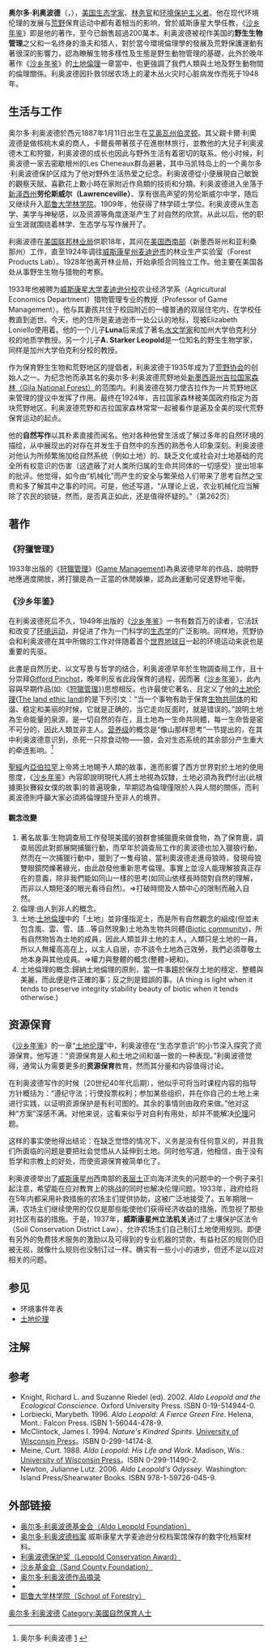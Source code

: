 {{Infobox Writer <!-- for more information see [[:Template:Infobox_Writer/doc|:Template:Infobox Writer/doc]] -->
| name         = 奥尔多·利奥波德
| image        = Leopold-Murie.jpg
| imagesize    = 220px
| caption      = 利奥波德（左）和{{en-link|奥洛斯·穆利|Olaus Murie}}，摄于1946年
| pseudonym    = 
| birthname    = 
| birthdate    = {{birth date|1887|1|11|df=y}}
| birthplace   = [[艾奥瓦州|艾奥瓦州]][[伯灵顿_(艾奥瓦州)|伯灵顿]]
| deathdate    = {{death date and age|1948|4|21|1887|1|11|df=y}}
| deathplace   = [[威斯康星州|威斯康星州]]{{link-en|巴拉布|Baraboo, Wisconsin}}
| occupation   = [[作家|作家]]、[[生态学家|生态学家]]、林务官和环境保护主义者
| nationality  = 美国
| period       = 
| genre        = 
| subject      = 自然保育、土地伦理、土地健康、生态学意识
| movement     = 
| notableworks = 《[[沙乡年鉴|沙乡年鉴]]》
| spouse       = Estella Leopold
| partner      = 
| children     = A. Starker Leopold、Luna B. Leopold、Nina Leopold Bradley、A. Carl Leopold、Estella Leopold
| relatives    = 
| influences   = 
| influenced   = 
| awards       = 
| signature    = 
| website      = 
}}
'''奥尔多·利奥波德'''（{{lang-en|Aldo Leopold}}，{{bd|1887年|1月11日|1948年|4月21日|Leopold}}），[[美国|美国]][[生态学家|生态学家]]、[[林务官|林务官]]和[[环境保护主义者|环境保护主义者]]。他在现代环境伦理的发展与[[荒野|荒野]]保育运动中都有着相当的影响，曾於威斯康星大學任教，《[[沙乡年鉴|沙乡年鉴]]》即是他的著作，至今已銷售超過200萬本。利奥波德被视作美国的'''野生生物管理'''之父和一名终身的渔夫和猎人，對於當今環境倫理學的發展及荒野保護運動有著很深的影響力，認為瞭解生物多樣性及生態是野生動物管理的基礎，此外於晚年著作《[[沙乡年鉴|沙乡年鉴]]》的[[土地倫理|土地倫理]]一章當中，也更強調了我們人類與土地及野生動物間的倫理關係。利奥波德因扑救邻居农场上的灌木丛火灾时心脏病发作而死于1948年。

== 生活与工作 ==
奥尔多·利奥波德於西元1887年1月11日出生在[[艾奥瓦州|艾奥瓦州]][[伯灵顿_(艾奥瓦州)|伯灵顿]]。其父親卡爾·利奧波德是做核桃木桌的商人，卡爾長帶著孩子在進樹林旅行，並教他的大兒子利奥波德木工和狩獵，利奥波德的成长也因此与野外生活有着密切的联系。他小时候，利奥波德一家去密歇根州的Les Cheneaux群岛避暑，其中马凯特岛上的一个奥尔多·利奥波德保护区成为了他对野外生活热爱之纪念。利奥波德從小便展現自己敏銳的觀察天賦，喜歡花上數小時在家附近作鳥類的技術和分類。利奥波德进入坐落于[[新泽西州|新泽西州]]'''劳伦斯威尔（Lawrenceville）'''、享有很高声望的劳伦斯威尔中学，随后又继续升入[[耶鲁大学|耶鲁大学林学院]]。1909年，他获得了林学硕士学位。利奥波德从生态学、美学与神秘感，以及资源等角度逐渐产生了对自然的欣赏。从此以后，他的职业生涯就围绕着林学、生态学与写作展开了。

利奥波德在[[美国国家森林局|美国联邦林业局]]供职18年，其间在[[美国西南部|美国西南部]]（新墨西哥州和亚利桑那州）工作，直至1924年调往[[威斯康星州|威斯康星州]][[麦迪逊市|麦迪逊市]]的林业生产实验室（Forest Products Lab）。1928年他离开林业局，开始承揽合同独立工作。他主要在美国各处从事野生生物与猎物的考察。

1933年他被聘为[[威斯康星大学麦迪逊分校|威斯康星大学麦迪逊分校]]农业经济学系（Agricultural Economics Department）猎物管理专业的教授（Professor of Game Management）。他与其妻孩共住于校园附近的一幢普通的双层住宅内，在学校任教直到逝世。今天，他的住所是麦迪逊市一处公认的地标，现被Elizabeth Loniello使用着。他的一个儿子'''Luna'''后来成了著名[[水文学|水文学家]]和加州大学伯克利分校的地质学教授。另一个儿子'''A. Starker Leopold'''是一位知名的野生生物学家，同样是加州大学伯克利分校的教授。

作为保育野生生物和荒野地区的提倡者，利奥波德于1935年成为了<u>荒野协会</u>的创始人之一。为纪念他而承其名的奥尔多·利奥波德荒野地处[[新墨西哥州|新墨西哥州]]<u>吉拉国家森林（Gila National Forest）</u>的范围内。利奥波德在努力使吉拉作为一片荒野地区来管理的提议中发挥了作用。最终在1924年，吉拉国家森林被美国政府指定为首块荒野地区。利奥波德荒野和吉拉国家森林常常一起被看作是遍及全美的现代荒野保育运动的起点。

他的'''自然写作'''以其朴素直接而闻名。他对各种他曾生活或了解过多年的自然环境的描绘，从中展现出的对存在并发生于自然中的东西的熟悉令人印象深刻。利奥波德对他认为所频繁施加给自然系统（例如土地）的、缺乏文化或社会对土地基础的完全所有权意识的伤害（这遮蔽了对人类所归属的生命共同体的一切感受）提出坦率的批评。他觉得，如今由“机械化”而产生的安全与繁荣给人们带来了思考自然之宝贵和多了解其中之事的时间。可是，他还写道，“从理论上说，农业机械化应当解除了农民的锁链，然而，是否真正如此，还是值得怀疑的。”（第262页）

== 著作 ==
=== 《狩獵管理》 ===
1933年出版的《[[狩獵管理|狩獵管理]]》([[Game_Management|Game Management]])為奥波德早年的作品，說明野地應適度開放，將打獵是為一正當的休閒娛樂，認為此運動可促進野地平衡。

=== 《沙乡年鉴》 ===
在利奥波德死后不久，1949年出版的《[[沙乡年鉴|沙乡年鉴]]》一书有数百万的读者，它活跃和改变了[[环境运动|环境运动]]，并促进了作为一门科学的[[生态学|生态学]]的广泛影响。同样地，荒野协会和利奥波德在其中所做的工作对伴随着首个[[世界地球日|世界地球日]]一起的环境运动来说也是重要的先驱。

此書是自然历史、以文写景与哲学的结合，利奥波德早年於生物調查局工作，且十分崇拜[[Gifford_Pinchot|Gifford Pinchot]]，晚年則反省此段保育的過程，因而著《[[沙乡年鉴|沙乡年鉴]]》，此內容與早期作品(如:《[[狩獵管理|狩獵管理]]》)思想相反。也许最使它著名、且定义了他的[[土地伦理|土地伦理]]([[The_land_ethic_land|The land ethic land]])的是下列引文：“当一个事物有助于保育[[生物共同体|生物共同体]]的和谐、稳定和美丽的时候，它就是正确的，当它走向反面时，就是错误的。”說明土地為生命能量的泉源，是一切自然的存在，且土地為一生命共同體，每一生命皆是密不可分的，因此人類並非主人。[[营养级|营养级]]的概念是“像山那样思考”一节提出的，在其中利奥波德意识到，杀死一只掠食动物——狼，会对生态系统的其余部分产生重大的牵连影响。<ref>奥尔多·利奥波德 [http://www.eco-action.org/dt/thinking.html] {{Wayback|url=http://www.eco-action.org/dt/thinking.html |date=20090104183119 }}</ref>

[[聖經|聖經]]內[[亞伯拉罕|亞伯拉罕]]上帝將土地賜予人類的故事，進而影響了西方世界對於土地的使用態度，《[[沙乡年鉴|沙乡年鉴]]》內容即說明現代人將土地視為奴隸，土地必須為我們付出(此根據奧狄賽殺女僕的故事)的普遍現象，早期認為倫理僅限於人與人間的關係，而利奥波德則呼籲大家必須將倫理提升至非人的境界。
==== 觀念改變 ====
#著名故事:生物調查局工作發現美國的狼群會捕獵鹿來做食物，為了保育鹿，調查局因此對郎展開捕獵行動，而早年於調查局工作的奧波德也加入獵狼行動，然而在一次捕獵行動中，獵到了一隻母狼，當利奧波德走進母狼時，發現母狼雙眼鏡閃爍著綠光，由此啟發他重新思考倫理。事實上並沒人能理解狼真正存在的意義，除非我們能如同山一樣的思考(如同山依樣長時間對自然的理解，而非以人類短淺的眼光看待自然)。=>打破時間及人類中心的限制而融入自然。
#倫理:由人到非人的概念。
#土地:[[土地倫理|土地倫理]]中的「土地」並非僅指泥土，而是所有自然觀念的組成(但並未包含風、雲、雪、語...等自然現象)土地為生物共同體([[Biotic_community|Biotic community]])，所有自然物皆為土地的成員，因此人類並非土地的主人，人類只是土地的一員，所以人無權高高在上，以主人自居，亦不該令土地為己效勞，我們必須尊敬土地本身與其他成員。=>權力與整體的概念(整體>總和)。
#土地倫理的概念:歸納土地倫理的原則，當一件事趨於保存土地的穩定、整體與美麗，而此便是件正確的事；反之則是錯誤的事。(A thing is light when it tends to preserve integrity stability beauty of biotic when it tends otherwise.)

== 资源保育 ==
《[[沙乡年鉴|沙乡年鉴]]》的一章“[[土地伦理|土地伦理]]”中，利奥波德在“生态学意识”的小节深入探究了资源保育。他写道：“资源保育是人和土地之间和谐一致的一种表现。”利奥波德觉得，通常认为需要更多的'''资源保育'''教育，然而其分量和内容值得讨论。

在利奥波德写作的时候（20世纪40年代后期），他似乎可将当时课程内容的指导方针概括为：“遵纪守法；行使投票权利；参加某些组织，并在你自己的土地上来进行实践，以证明资源保护是有利可图的。其余的事情则由政府来做。”他对这种“方案”深感不满。对他来说，这看来似乎对自利有用处，却并不能解决[[伦理|伦理]]问题。

这样的事实使他得出结论：在缺乏觉悟的情况下，义务是没有任何意义的，并且我们所面临的问题是要把社会觉悟从人延伸到土地。同时他写道，他相信，由于没有哲学和宗教上的好处，而使资源保育被简单化了。

利奥波德举出了[[威斯康星州|威斯康星州]]西南部的[[表土|表层土]]正向海洋流失的问题中的一个例子来引起注意，希望能在应对教育上的挑战的同时也解决伦理问题。1933年，政府给将在5年内都采用补救措施的农场主们提供协助，这被广泛地接受了。五年期限一满，农场主们继续使用的仅仅是那些能使他们获得经济收益的措施，而忽视了那些对社区有益的措施。于是，1937年，'''威斯康星州立法机关'''通过了土壤保护区法令（Soil Conservation District Law），允许农场主们自己制订土地使用规则。即便有另外的免费技术服务的激励以及可得到的专业机器的贷款，有益社区的规则仍旧被无视，就像什么规则也没制订过一样。确实有一些小小的进步，但还不足以应对相关的问题。

== 参见 ==
* 环境事件年表
* [[土地伦理|土地伦理]]

== 注解 ==
{{reflist}}

== 参考 ==
*Knight, Richard L. and Suzanne Riedel (ed). 2002. ''Aldo Leopold and the Ecological Conscience''. Oxford University Press. ISBN 0-19-514944-0.
*Lorbiecki, Marybeth. 1996. ''Aldo Leopold: A Fierce Green Fire''. Helena, Mont.: Falcon Press. ISBN 1-56044-478-9.
*McClintock, James I. 1994. ''Nature's Kindred Spirits''. [[University_of_Wisconsin_Press|University of Wisconsin Press]]。ISBN 0-299-14174-8.
*Meine, Curt. 1988. ''Aldo Leopold: His Life and Work''. Madison, Wis.: [[University_of_Wisconsin_Press|University of Wisconsin Press]]。ISBN 0-299-11490-2.
*Newton, Julianne Lutz. 2006. ''Aldo Leopold's Odyssey''. Washington: Island Press/Shearwater Books. ISBN 978-1-59726-045-9.

== 外部链接 ==
* [http://www.aldoleopold.org/ 奥尔多·利奥波德基金会（Aldo Leopold Foundation）]{{Wayback|url=http://www.aldoleopold.org/ |date=20191103121449 }}
* [http://digital.library.wisc.edu/1711.dl/AldoLeopold 奥尔多·利奥波德档案]  威斯康星大学麦迪逊分校档案馆保存的数字化档案材料。
* [http://www.leopoldconservationaward.org/ 利奥波德保护奖（Leopold Conservation Award）] {{Wayback|url=http://www.leopoldconservationaward.org/ |date=20201211121218 }}
* [http://www.sandcounty.net/ 沙乡基金会（Sand County Foundation）]{{Wayback|url=http://www.sandcounty.net/ |date=20080907192634 }}
* [https://web.archive.org/web/20071018053403/http://gargravarr.cc.utexas.edu/chrisj/leopold-quotes.html 奥尔多·利奥波德作品摘录]
*{{worldcat id|id=lccn-n50-49888}}
* [http://www.yale.edu/forestry 耶鲁大学林学院（School of Forestry）] {{Wayback|url=http://www.yale.edu/forestry |date=20060428144223 }}

<!-- {{Authority control}}
[[Category:American_naturalists|奥尔多·利奥波德]] -->
[[Category:美國環保人士|奥尔多·利奥波德]]
<!-- 
[[Category:People_from_Burlington,_Iowa|奥尔多·利奥波德]]
[[Category:People_from_Madison,_Wisconsin|奥尔多·利奥波德]]
[[Category:John_Burroughs_Medal_recipients|奥尔多·利奥波德]]
[[Category:American_hunters|奥尔多·利奥波德]]
[[Category:American_nature_writers|Category:American nature writers]]
 -->
[[Category:美國自然保育人士|Category:美國自然保育人士]]